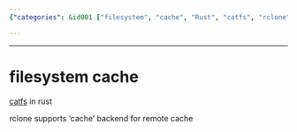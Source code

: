 ```yaml
---
{"categories": &id001 ["filesystem", "cache", "Rust", "catfs", "rclone", "remote caching", "backend"], "category": "Filesystem Cache", "date": "2023-12-22 23:52:59", "description": "This text introduces 'catfs', a filesystem cache built in Rust, and highlights that rclone, a file management tool, now supports a 'cache' backend for remote caching.", "tags": *id001, "title": "filesystem cache"}

---
```


------

# filesystem cache

[catfs](https://github.com/kahing/catfs) in rust

rclone supports 'cache' backend for remote cache

